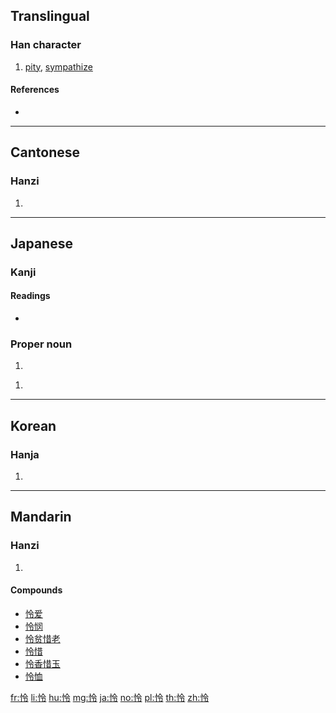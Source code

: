 {{also|憐}}
==Translingual==

===Han character===
{{Han char|rn=61|rad=心|as=05|sn=8|four=98037|canj=POII|ids=⿰忄令}}

# [[pity]], [[sympathize]]

====References====
* {{Han ref|kx=0381.030|dkj=10461|dj=0709.050|hdz=42287.040|uh=601C|ud=24604|bh=CCB0|bd=52400}}

----

==Cantonese==

===Hanzi===
{{yue-hanzi|jyut=[[lin4]]|y=lin4|tra=憐}}

# {{defn|lang=yue|sort=心05}}

----

==Japanese==

===Kanji===
{{ja-kanji|grade=|rs=心05}}

====Readings====
* {{ja-readings|on=[[れい]] (rei), [[りょう]] (ryō), [[れん]] (ren)|kun=[[さとい]] (satoi), [[あわれむ]] (awaremu)}}

===Proper noun===
{{ja-pos|k|proper|hira=さとし|rom=Satoshi}}

# {{given name|male|lang=ja|sort=さとし}}

{{ja-pos|k|proper|hira=れい|rom=Rei}}

# {{given name|female|lang=ja|sort=れい}}

----

==Korean==

===Hanja===
{{ko-hanja|hangeul=[[령]], [[영]], [[련]], [[연]]|eumhun=|rv=ryeong, yeong, ryeon, yeon|mr=ryŏng, yŏng, ryŏn, yŏn|y=lyeng, yeng, lyen, yen}}

# {{defn|lang=ko|sort=心05}}

----

==Mandarin==

===Hanzi===
{{cmn-hanzi|tra=憐|pin=[[lián]] ([[lian2]])|wg=lien<sup>2</sup>}}

# {{defn|lang=cmn|sort=心05}}

====Compounds====
* [[怜爱]]
* [[怜悯]]
* [[怜贫惜老]]
* [[怜惜]]
* [[怜香惜玉]]
* [[怜恤]]

[[fr:怜]]
[[li:怜]]
[[hu:怜]]
[[mg:怜]]
[[ja:怜]]
[[no:怜]]
[[pl:怜]]
[[th:怜]]
[[zh:怜]]